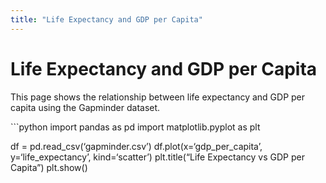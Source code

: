 ```yaml
---
title: "Life Expectancy and GDP per Capita"
---
```


# Life Expectancy and GDP per Capita

This page shows the relationship between life expectancy and GDP per 
capita using the Gapminder dataset.

```python
import pandas as pd
import matplotlib.pyplot as plt

df = pd.read_csv('gapminder.csv')
df.plot(x='gdp_per_capita', y='life_expectancy', kind='scatter')
plt.title("Life Expectancy vs GDP per Capita")
plt.show()

